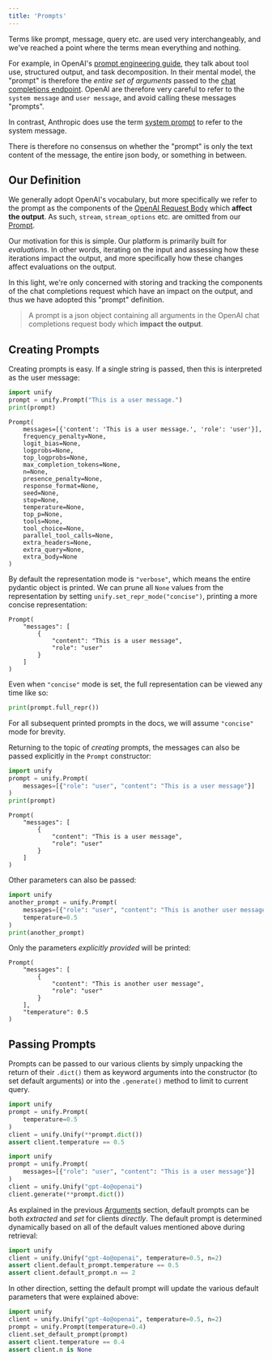 ```yaml
---
title: 'Prompts'
---
```


Terms like prompt, message, query etc. are used very interchangeably, and we've reached
a point where the terms mean everything and nothing.

For example, in OpenAI's
[prompt engineering guide](https://platform.openai.com/docs/guides/prompt-engineering),
they talk about tool use, structured output, and task decomposition.
In their mental model, the "prompt" is therefore the *entire set of arguments* passed to
the [chat completions endpoint](https://platform.openai.com/docs/api-reference/chat/create).
OpenAI are therefore very careful to refer to the `system message` and `user message`,
and avoid calling these messages "prompts".

In contrast, Anthropic does use the term
[system prompt](https://docs.anthropic.com/en/docs/build-with-claude/prompt-engineering/system-prompts)
to refer to the system message.

There is therefore no consensus on whether the "prompt" is only the text content of the
message, the entire json body, or something in between.

## Our Definition

We generally adopt OpenAI's vocabulary, but more specifically we refer to the prompt as
the components of the
[OpenAI Request Body](https://platform.openai.com/docs/api-reference/chat/create)
which **affect the output**. As such, `stream`, `stream_options` etc. are omitted from
our [Prompt](https://github.com/unifyai/unify/blob/af0253995c785898ef3099aa664ac9e9039fe84c/unify/chat/__init__.py#L12).

Our motivation for this is simple. Our platform is primarily built for *evaluations*.
In other words, iterating on the input and assessing how these iterations impact the
output, and more specifically how these changes affect evaluations on the output.

In this light, we're only concerned with storing and tracking the components of the chat
completions request which have an impact on the output, and thus we have adopted this
"prompt" definition.

> A prompt is a json object containing all arguments in the OpenAI chat
> completions request body which **impact the output**.


## Creating Prompts

Creating prompts is easy. If a single string is passed,
then this is interpreted as the user message:

```python
import unify
prompt = unify.Prompt("This is a user message.")
print(prompt)
```
```
Prompt(
    messages=[{'content': 'This is a user message.', 'role': 'user'}],
    frequency_penalty=None,
    logit_bias=None,
    logprobs=None,
    top_logprobs=None,
    max_completion_tokens=None,
    n=None,
    presence_penalty=None,
    response_format=None,
    seed=None,
    stop=None,
    temperature=None,
    top_p=None,
    tools=None,
    tool_choice=None,
    parallel_tool_calls=None,
    extra_headers=None,
    extra_query=None,
    extra_body=None
)
```

By default the representation mode is `"verbose"`, which means the entire pydantic
object is printed. We can prune all `None` values from the representation by setting
`unify.set_repr_mode("concise")`, printing a more concise representation:
```
Prompt(
    "messages": [
        {
            "content": "This is a user message",
            "role": "user"
        }
    ]
)
```

Even when `"concise"` mode is set,
the full representation can be viewed any time like so:

```python
print(prompt.full_repr())
```

For all subsequent printed prompts in the docs,
we will assume `"concise"` mode for brevity.

Returning to the topic of *creating* prompts,
the messages can also be passed explicitly in the `Prompt` constructor:

```python
import unify
prompt = unify.Prompt(
    messages=[{"role": "user", "content": "This is a user message"}]
)
print(prompt)
```
```
Prompt(
    "messages": [
        {
            "content": "This is a user message",
            "role": "user"
        }
    ]
)
```

Other parameters can also be passed:

```python
import unify
another_prompt = unify.Prompt(
    messages=[{"role": "user", "content": "This is another user message"}],
    temperature=0.5
)
print(another_prompt)
```

Only the parameters *explicitly provided* will be printed:

```
Prompt(
    "messages": [
        {
            "content": "This is another user message",
            "role": "user"
        }
    ],
    "temperature": 0.5
)
```

## Passing Prompts

Prompts can be passed to our various clients by simply unpacking the return of their
`.dict()` them as keyword arguments into the constructor (to set default arguments) or
into the `.generate()` method to limit to current query.

```python
import unify
prompt = unify.Prompt(
    temperature=0.5
)
client = unify.Unify(**prompt.dict())
assert client.temperature == 0.5
```

```python
import unify
prompt = unify.Prompt(
    messages=[{"role": "user", "content": "This is a user message"}]
)
client = unify.Unify("gpt-4o@openai")
client.generate(**prompt.dict())
```

As explained in the previous [Arguments](https://docs.unify.ai/universal_api/arguments)
section, default prompts can be both *extracted* and *set* for clients *directly*.
The default prompt is determined dynamically based on all of the default values
mentioned above during retrieval:

```python
import unify
client = unify.Unify("gpt-4o@openai", temperature=0.5, n=2)
assert client.default_prompt.temperature == 0.5
assert client.default_prompt.n == 2
```

In other direction, setting the default prompt will update the various default
parameters that were explained above:

```python
import unify
client = unify.Unify("gpt-4o@openai", temperature=0.5, n=2)
prompt = unify.Prompt(temperature=0.4)
client.set_default_prompt(prompt)
assert client.temperature == 0.4
assert client.n is None
```
